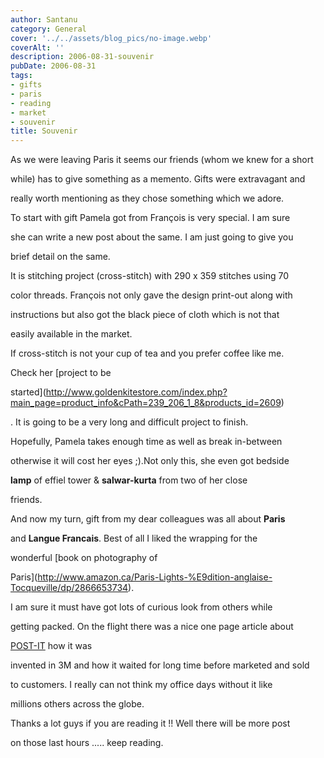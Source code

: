 ```yaml
---
author: Santanu
category: General
cover: '../../assets/blog_pics/no-image.webp'
coverAlt: ''
description: 2006-08-31-souvenir
pubDate: 2006-08-31
tags:
- gifts
- paris
- reading
- market
- souvenir
title: Souvenir
---
```


As we were leaving Paris it seems our friends (whom we knew for a short

while) has to give something as a memento. Gifts were extravagant and

really worth mentioning as they chose something which we adore.



  

To start with gift Pamela got from François is very special. I am sure

she can write a new post about the same. I am just going to give you

brief detail on the same.



  

It is stitching project (cross-stitch) with 290 x 359 stitches using 70

color threads. François not only gave the design print-out along with

instructions but also got the black piece of cloth which is not that

easily available in the market.



  

If cross-stitch is not your cup of tea and you prefer coffee like me.

Check her [project to be

started](http://www.goldenkitestore.com/index.php?main_page=product_info&cPath=239_206_1_8&products_id=2609)

. It is going to be a very long and difficult project to finish.

Hopefully, Pamela takes enough time as well as break in-between

otherwise it will cost her eyes ;).Not only this, she even got bedside

**lamp** of effiel tower & **salwar-kurta** from two of her close

friends.



  



  







And now my turn, gift from my dear colleagues was all about **Paris**

and **Langue Francais**. Best of all I liked the wrapping for the

wonderful [book on photography of

Paris](http://www.amazon.ca/Paris-Lights-%E9dition-anglaise-Tocqueville/dp/2866653734).

I am sure it must have got lots of curious look from others while

getting packed. On the flight there was a nice one page article about

[POST-IT](http://news.bbc.co.uk/2/hi/uk_news/701661.stm) how it was

invented in 3M and how it waited for long time before marketed and sold

to customers. I really can not think my office days without it like

millions others across the globe.



  

Thanks a lot guys if you are reading it !! Well there will be more post

on those last hours ..... keep reading.